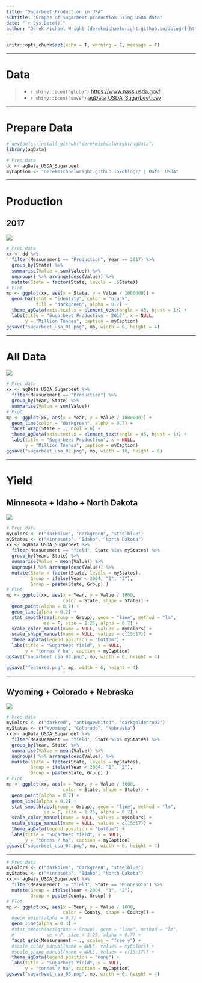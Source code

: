 ```yaml
---
title: "Sugarbeet Production in USA"
subtitle: "Graphs of sugarbeet production using USDA data"
date: "`r Sys.Date()`"
author: "Derek Michael Wright [derekmichaelwright.github.io/dblogr](https://derekmichaelwright.github.io/dblogr/) <derek.wright@usask.ca>"
---
```


```r
knitr::opts_chunk$set(echo = T, warning = F, message = F)
```

---

# Data

> - `r shiny::icon("globe")` [https://www.nass.usda.gov/](https://www.nass.usda.gov/){target="_blank"}
> - `r shiny::icon("save")` [agData_USDA_Sugarbeet.csv](https://github.com/derekmichaelwright/agData/raw/master/Data/agData_USDA_Sugarbeet.csv)

---

# Prepare Data

```r
# devtools::install_github("derekmichaelwright/agData")
library(agData)
```

```r
# Prep data
dd <- agData_USDA_Sugarbeet
myCaption <- "derekmichaelwright.github.io/dblogr/ | Data: USDA"
```

---

# Production 

## 2017

![](sugarbeet_usa_01.png)

```r
# Prep data
xx <- dd %>% 
  filter(Measurement == "Production", Year == 2017) %>% 
  group_by(State) %>%
  summarise(Value = sum(Value)) %>%
  ungroup() %>% arrange(desc(Value)) %>%
  mutate(State = factor(State, levels = .$State))
# Plot
mp <- ggplot(xx, aes(x = State, y = Value / 1000000)) + 
  geom_bar(stat = "identity", color = "black", 
           fill = "darkgreen", alpha = 0.7) + 
  theme_agData(axis.text.x = element_text(angle = 45, hjust = 1)) +
  labs(title = "Sugarbeet Production - 2017", x = NULL,
       y = "Million Tonnes", caption = myCaption)
ggsave("sugarbeet_usa_01.png", mp, width = 6, height = 4)
```

---

# All Data

![](sugarbeet_usa_02.png)

```r
# Prep data
xx <- agData_USDA_Sugarbeet %>% 
  filter(Measurement == "Production") %>% 
  group_by(Year, State) %>%
  summarise(Value = sum(Value))
# Plot
mp <- ggplot(xx, aes(x = Year, y = Value / 1000000)) + 
  geom_line(color = "darkgreen", alpha = 0.7) + 
  facet_wrap(State ~ ., ncol = 6) +
  theme_agData(axis.text.x = element_text(angle = 45, hjust = 1)) +
  labs(title = "Sugarbeet Production", x = NULL,
       y = "Million Tonnes", caption = myCaption)
ggsave("sugarbeet_usa_02.png", mp, width = 10, height = 6)
```

---

# Yield {.tabset .tabset-pills}

## Minnesota + Idaho + North Dakota

![](sugarbeet_usa_03.png)

```r
# Prep data
myColors <- c("darkblue", "darkgreen", "steelblue")
myStates <- c("Minnesota", "Idaho", "North Dakota")
xx <- agData_USDA_Sugarbeet %>% 
  filter(Measurement == "Yield", State %in% myStates) %>% 
  group_by(Year, State) %>%
  summarise(Value = mean(Value)) %>%
  ungroup() %>% arrange(desc(Value)) %>%
  mutate(State = factor(State, levels = myStates),
         Group = ifelse(Year < 2004, "1", "2"),
         Group = paste(State, Group) )
# Plot
mp <- ggplot(xx, aes(x = Year, y = Value / 1000, 
                     color = State, shape = State)) + 
  geom_point(alpha = 0.7) +
  geom_line(alpha = 0.2) +
  stat_smooth(aes(group = Group), geom = "line", method = "lm", 
              se = F, size = 1.25, alpha = 0.7) +
  scale_color_manual(name = NULL, values = myColors) +
  scale_shape_manual(name = NULL, values = c(15:17)) +
  theme_agData(legend.position = "bottom") +
  labs(title = "Sugarbeet Yield", x = NULL,
       y = "tonnes / ha", caption = myCaption)
ggsave("sugarbeet_usa_03.png", mp, width = 6, height = 4)
```

```r
ggsave("featured.png", mp, width = 6, height = 4)
```

---

## Wyoming + Colorado + Nebraska

![](sugarbeet_usa_04.png)

```r
# Prep data
myColors <- c("darkred", "antiquewhite4", "darkgoldenrod2")
myStates <- c("Wyoming", "Colorado", "Nebraska")
xx <- agData_USDA_Sugarbeet %>% 
  filter(Measurement == "Yield", State %in% myStates) %>% 
  group_by(Year, State) %>%
  summarise(Value = mean(Value)) %>%
  ungroup() %>% arrange(desc(Value)) %>%
  mutate(State = factor(State, levels = myStates),
         Group = ifelse(Year < 2004, "1", "2"),
         Group = paste(State, Group) )
# Plot
mp <- ggplot(xx, aes(x = Year, y = Value / 1000, 
                     color = State, shape = State)) + 
  geom_point(alpha = 0.7) +
  geom_line(alpha = 0.2) +
  stat_smooth(aes(group = Group), geom = "line", method = "lm", 
              se = F, size = 1.25, alpha = 0.7) +
  scale_color_manual(name = NULL, values = myColors) +
  scale_shape_manual(name = NULL, values = c(15:17)) +
  theme_agData(legend.position = "bottom") +
  labs(title = "Sugarbeet Yield", x = NULL,
       y = "tonnes / ha", caption = myCaption)
ggsave("sugarbeet_usa_04.png", mp, width = 6, height = 4)
```

---

```r
# Prep data
myColors <- c("darkblue", "darkgreen", "steelblue")
myStates <- c("Minnesota", "Idaho", "North Dakota")
xx <- agData_USDA_Sugarbeet %>% 
  filter(Measurement != "Yield", State == "Minnesota") %>% 
  mutate(Group = ifelse(Year < 2004, "1", "2"),
         Group = paste(County, Group) )
# Plot
mp <- ggplot(xx, aes(x = Year, y = Value / 1000, 
                     color = County, shape = County)) + 
  #geom_point(alpha = 0.7) +
  geom_line(alpha = 0.3) +
  #stat_smooth(aes(group = Group), geom = "line", method = "lm", 
  #            se = F, size = 1.25, alpha = 0.7) +
  facet_grid(Measurement ~ ., scales = "free_y") +
  #scale_color_manual(name = NULL, values = myColors) +
  #scale_shape_manual(name = NULL, values = c(15:17)) +
  theme_agData(legend.position = "none") +
  labs(title = "Sugarbeet Yield", x = NULL,
       y = "tonnes / ha", caption = myCaption)
ggsave("sugarbeet_usa_05.png", mp, width = 6, height = 4)
```
